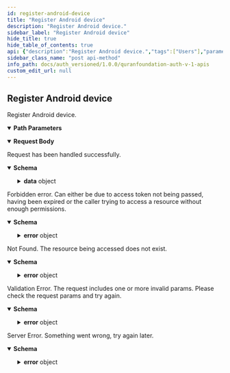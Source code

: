 ```yaml
---
id: register-android-device
title: "Register Android device"
description: "Register Android device."
sidebar_label: "Register Android device"
hide_title: true
hide_table_of_contents: true
api: {"description":"Register Android device.","tags":["Users"],"parameters":[{"in":"path","name":"username","schema":{"type":"string","description":"The username of the user.","example":"amerabbas"},"required":true,"description":"The username of the user."}],"requestBody":{"content":{"application/json":{"schema":{"type":"object","properties":{"registrationId":{"type":"string","description":"The Android device registration id of the user.","example":"cTpvB--yRgio45nWa971dO:APA91bHGyLZNS3PPSQmGFHV6CuuU1_nBz-eXqojEmN9qMfgcBQHqvUF8C09Ya50-aOOwYRVJIbTpy8mZ4LTiqcWlRZuIshdtvmcZ6u1w7XUqelf48EOmG3f6SH1HCha8G924Px9tiScm"}},"required":["registrationId"],"additionalProperties":false}}}},"responses":{"200":{"description":"Request has been handled successfully.","content":{"application/json":{"schema":{"type":"object","properties":{"success":{"type":"boolean","example":true},"data":{"type":"object","properties":{"message":{"enum":["Android device added successfully"]}},"additionalProperties":false}},"additionalProperties":false}}}},"403":{"description":"Forbidden error. Can either be due to access token not being passed, having been expired or the caller trying to access a resource without enough permissions.","content":{"application/json":{"schema":{"type":"object","properties":{"success":{"type":"boolean","example":false},"error":{"type":"object","properties":{"code":{"type":"string","example":"ForbiddenError"},"message":{"type":"string","example":"Token expired"}}}},"additionalProperties":false}}}},"404":{"description":"Not Found. The resource being accessed does not exist.","content":{"application/json":{"schema":{"type":"object","properties":{"success":{"type":"boolean","example":false},"error":{"type":"object","properties":{"code":{"type":"string","example":"NotFoundError"},"message":{"type":"string","example":"The resource you're looking for does not exist"}}}},"additionalProperties":false}}}},"422":{"description":"Validation Error. The request includes one or more invalid params. Please check the request params and try again.","content":{"application/json":{"schema":{"type":"object","properties":{"success":{"type":"boolean","example":false},"error":{"type":"object","properties":{"code":{"type":"string","example":"ValidationError"},"message":{"type":"string","example":"`id` is required"}}}},"additionalProperties":false}}}},"500":{"description":"Server Error. Something went wrong, try again later.","content":{"application/json":{"schema":{"type":"object","properties":{"success":{"type":"boolean","example":false},"error":{"type":"object","properties":{"code":{"type":"string","example":"ServerError"},"message":{"type":"string","example":"Something went wrong"}}}},"additionalProperties":false}}}}},"method":"post","path":"/v1/users/{username}/registerAndroidDevice","servers":[{"url":"https://auth.quran.com","description":"Production Server"}],"security":[{"ApiKeyAuth":[]}],"securitySchemes":{"ApiKeyAuth":{"type":"apiKey","in":"header","name":"o_t_h"},"bearer":{"scheme":"bearer","type":"http"}},"jsonRequestBodyExample":{"registrationId":"cTpvB--yRgio45nWa971dO:APA91bHGyLZNS3PPSQmGFHV6CuuU1_nBz-eXqojEmN9qMfgcBQHqvUF8C09Ya50-aOOwYRVJIbTpy8mZ4LTiqcWlRZuIshdtvmcZ6u1w7XUqelf48EOmG3f6SH1HCha8G924Px9tiScm"},"info":{"title":"QuranFoundation Auth V1 APIs","version":"1.0.0","description":"User-account related APIs that can be used after having a valid access token as a result of a successful Oauth2 flow. See [OAuth2 Intro](/docs/tutorials/oidc/getting-started-with-oauth2) for more details. \n\n ## Pagination \n\n We are using cursor based pagination. The pagination query params consist of `first`,`after`, `before` and `last`. \n\n Example \n - `first: 10` will give you first 10 items \n - `first: 10, after: xyz` will give you first 10 items after the item with id `xyz` \n - `last: 10` will give you the last 10 items \n - `last: 10, before: xyz` will give you the last 10 items before the item with id `xyz` \n\n The only possible combinations are `first + after` or `last + before`. They should not be used together"},"postman":{"name":"Register Android device","description":{"content":"Register Android device.","type":"text/plain"},"url":{"path":["v1","users",":username","registerAndroidDevice"],"host":["{{baseUrl}}"],"query":[],"variable":[{"disabled":false,"description":{"content":"(Required) The username of the user.","type":"text/plain"},"type":"any","value":"","key":"username"}]},"header":[{"key":"Content-Type","value":"application/json"},{"key":"Accept","value":"application/json"}],"method":"POST","body":{"mode":"raw","raw":"\"\"","options":{"raw":{"language":"json"}}}}}
sidebar_class_name: "post api-method"
info_path: docs/auth_versioned/1.0.0/quranfoundation-auth-v-1-apis
custom_edit_url: null
---
```



## Register Android device



Register Android device.

<details style={{"marginBottom":"1rem"}} data-collapsed={false} open={true}><summary style={{}}><strong>Path Parameters</strong></summary><div><ul><ParamsItem className={"paramsItem"} param={{"in":"path","name":"username","schema":{"type":"string","description":"The username of the user.","example":"amerabbas"},"required":true,"description":"The username of the user."}}></ParamsItem></ul></div></details><MimeTabs><TabItem label={"application/json"} value={"application/json-schema"}><details style={{}} data-collapsed={false} open={true}><summary style={{"textAlign":"left"}}><strong>Request Body</strong></summary><div style={{"textAlign":"left","marginLeft":"1rem"}}></div><ul style={{"marginLeft":"1rem"}}><SchemaItem collapsible={false} name={"registrationId"} required={true} schemaName={"string"} qualifierMessage={undefined} schema={{"type":"string","description":"The Android device registration id of the user.","example":"cTpvB--yRgio45nWa971dO:APA91bHGyLZNS3PPSQmGFHV6CuuU1_nBz-eXqojEmN9qMfgcBQHqvUF8C09Ya50-aOOwYRVJIbTpy8mZ4LTiqcWlRZuIshdtvmcZ6u1w7XUqelf48EOmG3f6SH1HCha8G924Px9tiScm"}}></SchemaItem></ul></details></TabItem></MimeTabs><div><ApiTabs><TabItem label={"200"} value={"200"}><div>

Request has been handled successfully.

</div><div><MimeTabs schemaType={"response"}><TabItem label={"application/json"} value={"application/json"}><SchemaTabs><TabItem label={"Schema"} value={"Schema"}><details style={{}} data-collapsed={false} open={true}><summary style={{"textAlign":"left"}}><strong>Schema</strong></summary><div style={{"textAlign":"left","marginLeft":"1rem"}}></div><ul style={{"marginLeft":"1rem"}}><SchemaItem collapsible={false} name={"success"} required={false} schemaName={"boolean"} qualifierMessage={undefined} schema={{"type":"boolean","example":true}}></SchemaItem><SchemaItem collapsible={true} className={"schemaItem"}><details style={{}}><summary style={{}}><strong>data</strong><span style={{"opacity":"0.6"}}> object</span></summary><div style={{"marginLeft":"1rem"}}><SchemaItem collapsible={false} name={"message"} required={false} schemaName={""} qualifierMessage={"**Possible values:** [`Android device added successfully`]"} schema={{"enum":["Android device added successfully"]}}></SchemaItem></div></details></SchemaItem></ul></details></TabItem><TabItem label={"Example (from schema)"} value={"Example (from schema)"}><ResponseSamples responseExample={"{\n  \"success\": true,\n  \"data\": {}\n}"} language={"json"}></ResponseSamples></TabItem></SchemaTabs></TabItem></MimeTabs></div></TabItem><TabItem label={"403"} value={"403"}><div>

Forbidden error. Can either be due to access token not being passed, having been expired or the caller trying to access a resource without enough permissions.

</div><div><MimeTabs schemaType={"response"}><TabItem label={"application/json"} value={"application/json"}><SchemaTabs><TabItem label={"Schema"} value={"Schema"}><details style={{}} data-collapsed={false} open={true}><summary style={{"textAlign":"left"}}><strong>Schema</strong></summary><div style={{"textAlign":"left","marginLeft":"1rem"}}></div><ul style={{"marginLeft":"1rem"}}><SchemaItem collapsible={false} name={"success"} required={false} schemaName={"boolean"} qualifierMessage={undefined} schema={{"type":"boolean","example":false}}></SchemaItem><SchemaItem collapsible={true} className={"schemaItem"}><details style={{}}><summary style={{}}><strong>error</strong><span style={{"opacity":"0.6"}}> object</span></summary><div style={{"marginLeft":"1rem"}}><SchemaItem collapsible={false} name={"code"} required={false} schemaName={"string"} qualifierMessage={undefined} schema={{"type":"string","example":"ForbiddenError"}}></SchemaItem><SchemaItem collapsible={false} name={"message"} required={false} schemaName={"string"} qualifierMessage={undefined} schema={{"type":"string","example":"Token expired"}}></SchemaItem></div></details></SchemaItem></ul></details></TabItem><TabItem label={"Example (from schema)"} value={"Example (from schema)"}><ResponseSamples responseExample={"{\n  \"success\": false,\n  \"error\": {\n    \"code\": \"ForbiddenError\",\n    \"message\": \"Token expired\"\n  }\n}"} language={"json"}></ResponseSamples></TabItem></SchemaTabs></TabItem></MimeTabs></div></TabItem><TabItem label={"404"} value={"404"}><div>

Not Found. The resource being accessed does not exist.

</div><div><MimeTabs schemaType={"response"}><TabItem label={"application/json"} value={"application/json"}><SchemaTabs><TabItem label={"Schema"} value={"Schema"}><details style={{}} data-collapsed={false} open={true}><summary style={{"textAlign":"left"}}><strong>Schema</strong></summary><div style={{"textAlign":"left","marginLeft":"1rem"}}></div><ul style={{"marginLeft":"1rem"}}><SchemaItem collapsible={false} name={"success"} required={false} schemaName={"boolean"} qualifierMessage={undefined} schema={{"type":"boolean","example":false}}></SchemaItem><SchemaItem collapsible={true} className={"schemaItem"}><details style={{}}><summary style={{}}><strong>error</strong><span style={{"opacity":"0.6"}}> object</span></summary><div style={{"marginLeft":"1rem"}}><SchemaItem collapsible={false} name={"code"} required={false} schemaName={"string"} qualifierMessage={undefined} schema={{"type":"string","example":"NotFoundError"}}></SchemaItem><SchemaItem collapsible={false} name={"message"} required={false} schemaName={"string"} qualifierMessage={undefined} schema={{"type":"string","example":"The resource you're looking for does not exist"}}></SchemaItem></div></details></SchemaItem></ul></details></TabItem><TabItem label={"Example (from schema)"} value={"Example (from schema)"}><ResponseSamples responseExample={"{\n  \"success\": false,\n  \"error\": {\n    \"code\": \"NotFoundError\",\n    \"message\": \"The resource you're looking for does not exist\"\n  }\n}"} language={"json"}></ResponseSamples></TabItem></SchemaTabs></TabItem></MimeTabs></div></TabItem><TabItem label={"422"} value={"422"}><div>

Validation Error. The request includes one or more invalid params. Please check the request params and try again.

</div><div><MimeTabs schemaType={"response"}><TabItem label={"application/json"} value={"application/json"}><SchemaTabs><TabItem label={"Schema"} value={"Schema"}><details style={{}} data-collapsed={false} open={true}><summary style={{"textAlign":"left"}}><strong>Schema</strong></summary><div style={{"textAlign":"left","marginLeft":"1rem"}}></div><ul style={{"marginLeft":"1rem"}}><SchemaItem collapsible={false} name={"success"} required={false} schemaName={"boolean"} qualifierMessage={undefined} schema={{"type":"boolean","example":false}}></SchemaItem><SchemaItem collapsible={true} className={"schemaItem"}><details style={{}}><summary style={{}}><strong>error</strong><span style={{"opacity":"0.6"}}> object</span></summary><div style={{"marginLeft":"1rem"}}><SchemaItem collapsible={false} name={"code"} required={false} schemaName={"string"} qualifierMessage={undefined} schema={{"type":"string","example":"ValidationError"}}></SchemaItem><SchemaItem collapsible={false} name={"message"} required={false} schemaName={"string"} qualifierMessage={undefined} schema={{"type":"string","example":"`id` is required"}}></SchemaItem></div></details></SchemaItem></ul></details></TabItem><TabItem label={"Example (from schema)"} value={"Example (from schema)"}><ResponseSamples responseExample={"{\n  \"success\": false,\n  \"error\": {\n    \"code\": \"ValidationError\",\n    \"message\": \"`id` is required\"\n  }\n}"} language={"json"}></ResponseSamples></TabItem></SchemaTabs></TabItem></MimeTabs></div></TabItem><TabItem label={"500"} value={"500"}><div>

Server Error. Something went wrong, try again later.

</div><div><MimeTabs schemaType={"response"}><TabItem label={"application/json"} value={"application/json"}><SchemaTabs><TabItem label={"Schema"} value={"Schema"}><details style={{}} data-collapsed={false} open={true}><summary style={{"textAlign":"left"}}><strong>Schema</strong></summary><div style={{"textAlign":"left","marginLeft":"1rem"}}></div><ul style={{"marginLeft":"1rem"}}><SchemaItem collapsible={false} name={"success"} required={false} schemaName={"boolean"} qualifierMessage={undefined} schema={{"type":"boolean","example":false}}></SchemaItem><SchemaItem collapsible={true} className={"schemaItem"}><details style={{}}><summary style={{}}><strong>error</strong><span style={{"opacity":"0.6"}}> object</span></summary><div style={{"marginLeft":"1rem"}}><SchemaItem collapsible={false} name={"code"} required={false} schemaName={"string"} qualifierMessage={undefined} schema={{"type":"string","example":"ServerError"}}></SchemaItem><SchemaItem collapsible={false} name={"message"} required={false} schemaName={"string"} qualifierMessage={undefined} schema={{"type":"string","example":"Something went wrong"}}></SchemaItem></div></details></SchemaItem></ul></details></TabItem><TabItem label={"Example (from schema)"} value={"Example (from schema)"}><ResponseSamples responseExample={"{\n  \"success\": false,\n  \"error\": {\n    \"code\": \"ServerError\",\n    \"message\": \"Something went wrong\"\n  }\n}"} language={"json"}></ResponseSamples></TabItem></SchemaTabs></TabItem></MimeTabs></div></TabItem></ApiTabs></div>
      